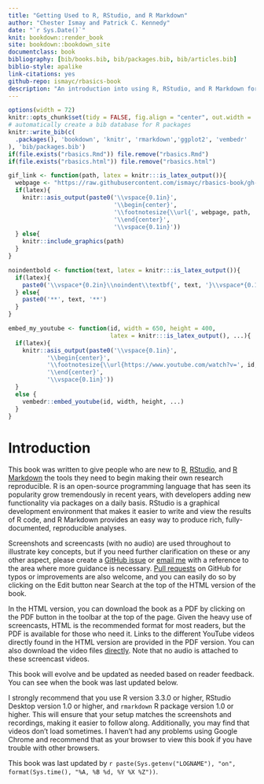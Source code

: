 ```yaml
---
title: "Getting Used to R, RStudio, and R Markdown"
author: "Chester Ismay and Patrick C. Kennedy"
date: "`r Sys.Date()`"
knit: bookdown::render_book
site: bookdown::bookdown_site
documentclass: book
bibliography: [bib/books.bib, bib/packages.bib, bib/articles.bib]
biblio-style: apalike
link-citations: yes
github-repo: ismayc/rbasics-book
description: "An introduction into using R, RStudio, and R Markdown for new users"
---
```


```r
options(width = 72)
knitr::opts_chunk$set(tidy = FALSE, fig.align = "center", out.width = '\\textwidth')
# automatically create a bib database for R packages
knitr::write_bib(c(
  .packages(), 'bookdown', 'knitr', 'rmarkdown','ggplot2', 'vembedr'
), 'bib/packages.bib')
if(file.exists("rbasics.Rmd")) file.remove("rbasics.Rmd")
if(file.exists("rbasics.html")) file.remove("rbasics.html")

gif_link <- function(path, latex = knitr:::is_latex_output()){
  webpage <- "https://raw.githubusercontent.com/ismayc/rbasics-book/gh-pages/"
  if(latex){
    knitr::asis_output(paste0('\\vspace{0.1in}',
                              '\\begin{center}',
                              '\\footnotesize{\\url{', webpage, path, '}}',
                              '\\end{center}',
                              '\\vspace{0.1in}'))
  } else{
    knitr::include_graphics(path)
  }
}

noindentbold <- function(text, latex = knitr:::is_latex_output()){
  if(latex){
    paste0('\\vspace*{0.2in}\\noindent\\textbf{', text, '}\\vspace*{0.1in}')
  } else{
    paste0('**', text, '**')
  }
}

embed_my_youtube <- function(id, width = 650, height = 400,
                             latex = knitr:::is_latex_output(), ...){
  if(latex){
    knitr::asis_output(paste0('\\vspace{0.1in}',
           '\\begin{center}',
           '\\footnotesize{\\url{https://www.youtube.com/watch?v=', id, '}}',
           '\\end{center}',
           '\\vspace{0.1in}'))
  }
  else {
    vembedr::embed_youtube(id, width, height, ...)
  }
}

```

# Introduction {#intro}

This book was written to give people who are new to [R](https://www.r-project.org), [RStudio](https://www.rstudio.com), and [R Markdown](http://rmarkdown.rstudio.com) the tools they need to begin making their own research reproducible. R is an open-source programming language that has seen its popularity grow tremendously in recent years, with developers adding new functionality via packages on a daily basis. RStudio is a graphical development environment that makes it easier to write and view the results of R code, and R Markdown provides an easy way to produce rich, fully-documented, reproducible analyses.

Screenshots and screencasts (with no audio) are used throughout to illustrate key concepts, but if you need further clarification on these or any other aspect, please create a [GitHub issue](https://github.com/ismayc/rbasics-book/issues) or [email me](mailto:chester.ismay@gmail.com) with a reference to the area where more guidance is necessary. [Pull requests](https://code.tutsplus.com/courses/git-basics-github-pull-requests) on GitHub for typos or improvements are also welcome, and you can easily do so by clicking on the Edit button near Search at the top of the HTML version of the book.

In the HTML version, you can download the book as a PDF by clicking on the PDF button in the toolbar at the top of the page. Given the heavy use of screencasts, HTML is the recommended format for most readers, but the PDF is available for those who need it. Links to the different YouTube videos directly found in the HTML version are provided in the PDF version. You can also download the video files [directly](https://github.com/ismayc/rbasics-book/tree/master/mp4). Note that no audio is attached to these screencast videos.

This book will evolve and be updated as needed based on reader feedback. You can see when the book was last updated below.

I strongly recommend that you use R version 3.3.0 or higher, RStudio Desktop version 1.0 or higher, and `rmarkdown` R package version 1.0 or higher. This will ensure that your setup matches the screenshots and recordings, making it easier to follow along. Additionally, you may find that videos don't load sometimes. I haven't had any problems using Google Chrome and recommend that as your browser to view this book if you have trouble with other browsers.

This book was last updated by `r paste(Sys.getenv("LOGNAME"), "on", format(Sys.time(), "%A, %B %d, %Y %X %Z"))`.
